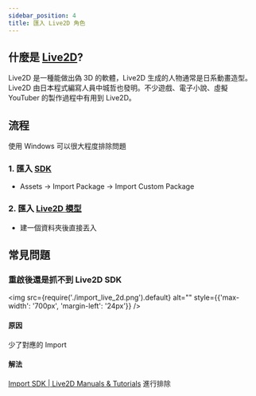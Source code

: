 ```yaml
---
sidebar_position: 4
title: 匯入 Live2D 角色
---
```


## 什麼是 [Live2D](https://www.live2d.jp)?
Live2D 是一種能做出偽 3D 的軟體，Live2D 生成的人物通常是日系動畫造型。
Live2D 由日本程式編寫人員中城哲也發明。不少遊戲、電子小說、虛擬 YouTuber 的製作過程中有用到 Live2D。

## 流程
使用 Windows 可以很大程度排除問題

### 1. 匯入 [SDK](https://www.live2d.com/en/download/cubism-sdk/)  
- Assets -> Import Package -> Import Custom Package  
### 2. 匯入 [Live2D 模型](https://www.live2d.com/zh-CHS/download/sample-data/)  
- 建一個資料夾後直接丟入  

## 常見問題
### 重啟後還是抓不到 Live2D SDK
<img
  src={require('./import_live_2d.png').default}
  alt=""
  style={{'max-width': '700px', 'margin-left': '24px'}} 
/>

#### 原因
少了對應的 Import

#### 解法
[Import SDK | Live2D Manuals & Tutorials](https://docs.live2d.com/en/cubism-sdk-tutorials/getting-started/) 進行排除

